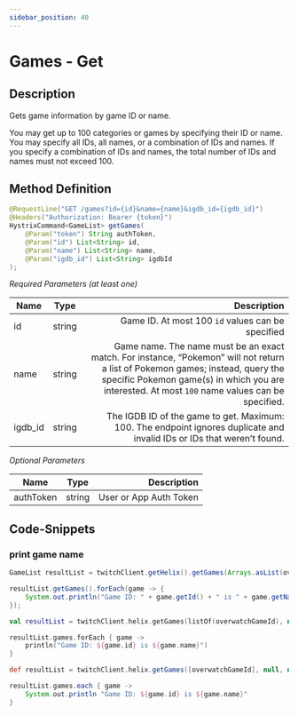 ```yaml
---
sidebar_position: 40
---
```



# Games - Get

## Description

Gets game information by game ID or name.

You may get up to 100 categories or games by specifying their ID or name. You may specify all IDs, all names, or a combination of IDs and names. If you specify a combination of IDs and names, the total number of IDs and names must not exceed 100.

## Method Definition

```java
@RequestLine("GET /games?id={id}&name={name}&igdb_id={igdb_id}")
@Headers("Authorization: Bearer {token}")
HystrixCommand<GameList> getGames(
    @Param("token") String authToken,
    @Param("id") List<String> id,
    @Param("name") List<String> name,
    @Param("igdb_id") List<String> igdbId
);
```

*Required Parameters (at least one)*

| Name          | Type      | Description  |
| ------------- |:---------:| -----------------:|
| id | string | Game ID. At most 100 `id` values can be specified |
| name | string | Game name. The name must be an exact match. For instance, “Pokemon” will not return a list of Pokemon games; instead, query the specific Pokemon game(s) in which you are interested. At most `100` name values can be specified. |
| igdb_id | string | The IGDB ID of the game to get. Maximum: 100. The endpoint ignores duplicate and invalid IDs or IDs that weren’t found. |

*Optional Parameters*

| Name          | Type      | Description  |
| ------------- |:---------:| -----------------:|
| authToken     | string    | User or App Auth Token |

## Code-Snippets

### print game name

<Tabs groupId="code">
<TabItem value="java" label="Java">

```java
GameList resultList = twitchClient.getHelix().getGames(Arrays.asList(overwatchGameId), null, null).execute();

resultList.getGames().forEach(game -> {
    System.out.println("Game ID: " + game.getId() + " is " + game.getName());
});
```

</TabItem>
<TabItem value="kotlin" label="Kotlin">

```kotlin
val resultList = twitchClient.helix.getGames(listOf(overwatchGameId), null, null).execute()

resultList.games.forEach { game ->
    println("Game ID: ${game.id} is ${game.name}")
}
```

</TabItem>
<TabItem value="groovy" label="Groovy">

```groovy
def resultList = twitchClient.helix.getGames([overwatchGameId], null, null).execute()

resultList.games.each { game ->
    System.out.println "Game ID: ${game.id} is ${game.name}"
}
```

</TabItem>
</Tabs>
